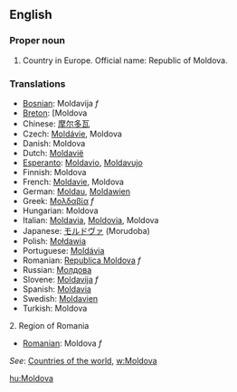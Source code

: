 ==English==
===Proper noun===

# Country in Europe. Official name: Republic of Moldova.

===Translations===
*[[Bosnian]]: Moldavija ''f''
*[[Breton]]: [Moldova
*Chinese: [[摩尔多瓦]]
*Czech: [[Moldávie]], Moldova
*Danish: Moldova
*Dutch: [[Moldavië]]
*[[Esperanto]]: [[Moldavio]], [[Moldavujo]]
*Finnish: Moldova
*French: [[Moldavie]], Moldova
*German: [[Moldau]], [[Moldawien]]
*Greek: [[Μολδαβία]] ''f''
*Hungarian: Moldova
*Italian: [[Moldavia]], [[Moldovia]], Moldova
*Japanese: [[モルドヴァ]] (Morudoba)
*Polish: [[Mołdawia]]
*Portuguese: [[Moldávia]]
*Romanian: [[Republica Moldova]] ''f''
*Russian: [[Молдова]]
*Slovene: [[Moldavija]] ''f''
*Spanish: [[Moldavia]]
*Swedish: [[Moldavien]]
*Turkish: Moldova

2. Region of Romania
*[[Romanian]]: Moldova ''f''

''See'': [[Countries of the world]], [[w:Moldova]]

[[hu:Moldova]]